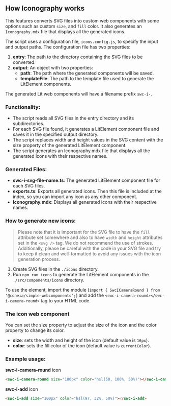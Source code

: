 
<Meta title="Iconography/How it works" />

## How Iconography works
This features converts SVG files into custom web components with some options such as custom `size`, and `fill` color. It also generates an `Iconography.mdx` file that displays all the generated icons.

The script uses a configuration file, `icons.config.js`, to specify the input and output paths. The configuration file has two properties:
1.  **entry**: The path to the directory containing the SVG files to be converted.
2.  **output**: An object with two properties:
    *   **path**: The path where the generated components will be saved.
    *   **templateFile**: The path to the template file used to generate the LitElement components.

The generated Lit web components will have a filename prefix `swc-i-`.

### Functionality:

- The script reads all SVG files in the entry directory and its subdirectories.
- For each SVG file found, it generates a LitElement component file and saves it in the specified output directory.
- The script replaces width and height values in the SVG content with the size property of the generated LitElement component.
- The script generates an Iconography.mdx file that displays all the generated icons with their respective names.

### Generated Files:

- **swc-i-svg-file-name.ts**: The generated LitElement component file for each SVG files.
- **exports.ts**: Exports all generated icons. Then this file is included at the index, so you can import any icon as any other component.
- **Iconography.mdx**: Displays all generated icons with their respective names.

### How to generate new icons:
> Please note that it is important for the SVG file to have the `fill` attribute set somewhere and also to have `width` and `height` attributes set in the `<svg />` tag. We do not recommend the use of strokes. Additionally, please be careful with the code in your SVG file and try to keep it clean and well-formatted to avoid any issues with the icon generation process.
1.   Create SVG files in the `./icons` directory.
2.   Run `npm run icons` to generate the LitElement components in the `./src/components/icons` directory.

To use the element, import the module (`import { SwcICameraRound } from '@coheia/simple-webcomponents';`) and add the `<swc-i-camera-round></swc-i-camera-round>` tag to your HTML code.

### The icon web component
You can set the size property to adjust the size of the icon and the color property to change its color.

- **size**: sets the width and height of the icon (default value is `16px`).
- **color**: sets the fill color of the icon (default value is `currentColor`).


### Example usage:

**swc-i-camera-round** icon

<swc-i-camera-round size="100px" color="hsl(50, 100%, 50%)"></swc-i-camera-round>
```HTML
<swc-i-camera-round size="100px" color="hsl(50, 100%, 50%)"></swc-i-camera-round>
```

**swc-i-add** icon

<swc-i-add size="100px" color="hsl(97, 32%, 50%)"></swc-i-add>
```HTML
<swc-i-add size="100px" color="hsl(97, 32%, 50%)"></swc-i-add>
```